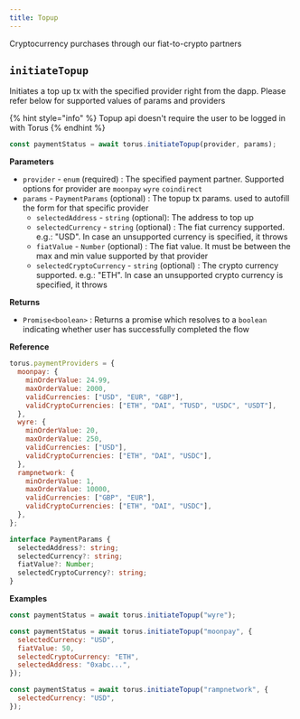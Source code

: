 ```yaml
---
title: Topup
---
```


Cryptocurrency purchases through our fiat-to-crypto partners

## `initiateTopup`

Initiates a top up tx with the specified provider right from the dapp. Please
refer below for supported values of params and providers

{% hint style="info" %} Topup api doesn't require the user to be logged in with
Torus {% endhint %}

```javascript
const paymentStatus = await torus.initiateTopup(provider, params);
```

**Parameters**

- `provider` - `enum` \(required\) : The specified payment partner. Supported
  options for provider are `moonpay` `wyre` `coindirect`
- `params` - `PaymentParams` \(optional\) : The topup tx params. used to
  autofill the form for that specific provider
  - `selectedAddress` - `string` \(optional\): The address to top up
  - `selectedCurrency` - `string` \(optional\) : The fiat currency supported.
    e.g.: "USD". In case an unsupported currency is specified, it throws
  - `fiatValue` - `Number` \(optional\) : The fiat value. It must be between the
    max and min value supported by that provider
  - `selectedCryptoCurrency` - `string` \(optional\) : The crypto currency
    supported. e.g.: "ETH". In case an unsupported crypto currency is specified,
    it throws

**Returns**

- `Promise<boolean>` : Returns a promise which resolves to a `boolean`
  indicating whether user has successfully completed the flow

**Reference**

```javascript
torus.paymentProviders = {
  moonpay: {
    minOrderValue: 24.99,
    maxOrderValue: 2000,
    validCurrencies: ["USD", "EUR", "GBP"],
    validCryptoCurrencies: ["ETH", "DAI", "TUSD", "USDC", "USDT"],
  },
  wyre: {
    minOrderValue: 20,
    maxOrderValue: 250,
    validCurrencies: ["USD"],
    validCryptoCurrencies: ["ETH", "DAI", "USDC"],
  },
  rampnetwork: {
    minOrderValue: 1,
    maxOrderValue: 10000,
    validCurrencies: ["GBP", "EUR"],
    validCryptoCurrencies: ["ETH", "DAI", "USDC"],
  },
};
```

```typescript
interface PaymentParams {
  selectedAddress?: string;
  selectedCurrency?: string;
  fiatValue?: Number;
  selectedCryptoCurrency?: string;
}
```

**Examples**

```javascript
const paymentStatus = await torus.initiateTopup("wyre");
```

```javascript
const paymentStatus = await torus.initiateTopup("moonpay", {
  selectedCurrency: "USD",
  fiatValue: 50,
  selectedCryptoCurrency: "ETH",
  selectedAddress: "0xabc...",
});
```

```javascript
const paymentStatus = await torus.initiateTopup("rampnetwork", {
  selectedCurrency: "USD",
});
```
